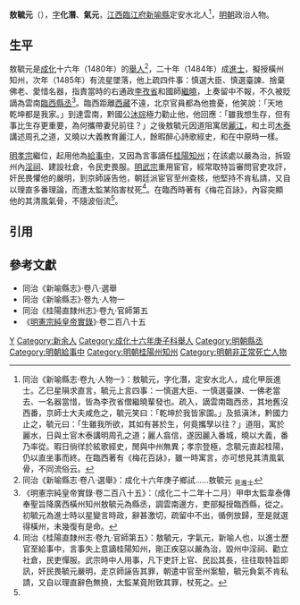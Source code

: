 '''敖毓元'''（{{bd|15世紀||16世紀}}），[[表字|字]]'''化潛'''、'''氣元'''，[[江西等處承宣布政使司|江西]][[臨江府|臨江府]][[新喻縣|新喻縣]]定安水北人<ref name=djs>同治《新喻縣志·卷九·人物一》：敖毓元，字化潛，定安水北人，成化甲辰進士。乙巳星隕求直言，毓元上言四事：一慎選大臣、一慎選臺諫、一佛老當去、一名器當惜，皆為李孜省僧繼曉輩發也。疏入，謫雲南臨西丞，其地舊沒西番，京師士大夫咸危之，毓元笑曰：「乾坤於我皆家園。」及抵滇沐，黔國力止之，毓元曰：「生雖我所欲，其如有甚於生，何竟攜孥以往？」道阻，寓於麗水，日與土官木泰講明周孔之道；麗人翕信，遂因麗入番城，曉以大義，番乃率從。暇日徜徉於絃歌經史，閒與中州無異；孝宗登極，念毓元直起桂陽，仍以直坐事而終。在臨西著有《梅花百詠》，雖一時寓言，亦可想見其清風氣骨，不同流俗云。</ref>，[[明朝|明朝]]政治人物。

==生平==
敖毓元是[[成化|成化]]十六年（1480年）的[[舉人|舉人]]<ref>同治《新喻縣志·卷八·選舉》：成化十六年庚子鄉試……敖毓元 <sub>見進士</sub></ref>，二十年（1484年）成[[進士|進士]]，擬授橫州知州，次年（1485年）有流星墜落，他上疏四件事：慎選大臣、慎選臺諫、捨棄佛老、愛惜名器，指責當時的右通政[[李孜省|李孜省]]和國師[[繼曉|繼曉]]，上奏留中不報，不久被貶謫為雲南[[臨西縣|臨西]][[縣丞|縣丞]]<ref>《明憲宗純皇帝實錄·卷二百八十五》：（成化二十二年十二月）甲申太監韋泰傳奉聖旨降廣西橫州知州敖毓元為縣丞，調雲南邊方，吏部擬授臨西縣，從之。初毓元為進士時以星變言時政，辭甚激切，疏留中不出，循例放歸，至是就選得橫州，未幾復有是命。</ref>。臨西距離[[西藏|西藏]]不遠，北京官員都為他擔憂，他笑說：「天地乾坤都是我家。」到達雲南，黔國公[[沐琮|沐琮]]極力勸止他，他回應：「雖我想生存，但有事比生存更重要，為何攜帶妻兒前往？」之後敖毓元因道阻寓居[[麗江府|麗江]]，和土司[[木泰|木泰]]講述周孔之道，又曉以大義教育麗江人，餘暇醉心詩歌經史，和在中原時一樣。

[[明孝宗|明孝宗]]繼位，起用他為[[給事中|給事中]]，又因為言事謫任[[桂陽州|桂陽]][[知州|知州]]；在該處以嚴為治，拆毀州內[[淫祠|淫祠]]、建設社倉，令民吏畏服。[[明武宗|明武宗]]重用宦官，經常取特旨審問官吏攻訐，奸民畏懼他的嚴明，到京師誣告他，朝廷派宦官至州查核，他堅持不肯私請，又自以理直多番理論，而遭太監某陷害杖死<ref>同治《桂陽直隸州志·卷九·官師第五》：敖毓元，字氣元，新喻人也，以進士歷官至給事中，言事失上意謫桂陽知州，剛正疾惡以嚴為治，毀州中淫祠、勸立社倉，民吏憚服。武宗時中人用事，凡下吏訐上官、民訟其長，往往取特旨即訊，奸民畏毓元嚴明，走京師誣告其罪，朝遣中官至州案驗，毓元負氣不肯私請，又自以理直辭色無撓，太監某竟附致其罪，杖死之。</ref>。在臨西時著有《梅花百詠》，內容突顯他的其清風氣骨，不隨波俗流<ref name=djs/>。

==引用==
{{reflist}}

==參考文獻==
*同治《新喻縣志》·卷八·選舉
*同治《新喻縣志》·卷九·人物一
*同治《桂陽直隸州志》·卷九·官師第五
*《[[明實錄|明憲宗純皇帝實錄]]》·卷二百八十五

{{start box}}
{{s-off}}
{{s-before|[[何棋|何棋]]}}
{{s-title|明朝桂陽州知州|弘治年間－正德年間}}
{{s-after|[[張景元|張景元]]}}
{{end box}}

{{成化二十年甲辰科殿試金榜}}

[[Category:敖姓|Y]]
[[Category:新余人|Category:新余人]]
[[Category:成化十六年庚子科舉人|Category:成化十六年庚子科舉人]]
[[Category:明朝縣丞|Category:明朝縣丞]]
[[Category:明朝給事中|Category:明朝給事中]]
[[Category:明朝桂陽州知州|Category:明朝桂陽州知州]]
[[Category:明朝非正常死亡人物|Category:明朝非正常死亡人物]]